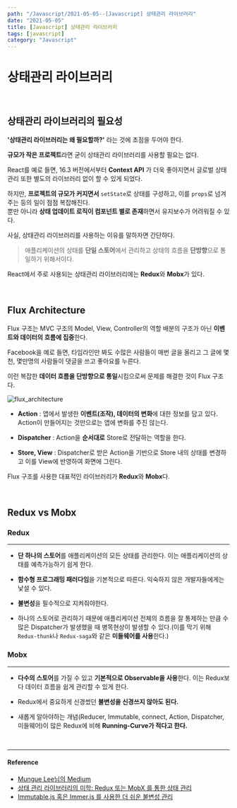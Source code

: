 ---
path: "/Javascript/2021-05-05--[Javascript] 상태관리 라이브러리"
date: "2021-05-05"
title: [Javascript] 상태관리 라이브러리
tags: [javascript]
category: "Javascript"
---

# 상태관리 라이브러리

<br/>

## 상태관리 라이브러리의 필요성

**'상태관리 라이브러리는 왜 필요할까?'** 라는 것에 초점을 두어야 한다.

**규모가 작은 프로젝트**라면 굳이 상태관리 라이브러리를 사용할 필요는 없다.

React를 예로 들면, 16.3 버전에서부터 **Context API** 가 더욱 좋아지면서 글로벌 상태 관리 또한 별도의 라이브러리 없이 할 수 있게 되었다.

하지만, **프로젝트의 규모가 커지면서**  `setState`로 상태를 구성하고, 이를 `props`로 넘겨주는 등의 일이 점점 복잡해진다.<br/> 뿐만 아니라 **상태 업데이트 로직이 컴포넌트 별로 존재**하면서 유지보수가 어려워질 수 있다.

사실, 상태관리 라이브러리를 사용하는 이유를 말하자면 간단하다.

> 애플리케이션의 상태를 **단일 스토어**에서 관리하고 상태의 흐름을 **단방향**으로 통일하기 위해서이다.

React에서 주로 사용되는 상태관리 라이브러리에는 **Redux**와 **Mobx**가 있다.

<br/>

## Flux Architecture

Flux 구조는 MVC 구조의 Model, View, Controller의 역할 배분의 구조가 아닌 **이벤트와 데이터의 흐름에 집중**한다.

Facebook을 예로 들면, 타임라인만 봐도 수많은 사람들이 매번 글을 올리고 그 글에 몇천, 몇만명의 사람들이 댓글을 쓰고 좋아요를 누른다.

이런 복잡한 **데이터 흐름을 단방향으로 통일**시킴으로써 문제를 해결한 것이 Flux 구조다.

![flux_architecture](/assets/images/flux_architecture.png)

- **Action** : 앱에서 발생한 **이벤트(조작), 데이터의 변화**에 대한 정보를 담고 있다. Action이 만들어지는 것만으로는 앱에 변화를 주진 않는다.

- **Dispatcher** : Action을 **순서대로** Store로 전달하는 역할을 한다.

- **Store, View** : Dispatcher로 받은 Action을 기반으로 Store 내의 상태를 변경하고 이를 View에 반영하여 화면에 그린다.

Flux 구조를 사용한 대표적인 라이브러리가 **Redux**와 **Mobx**다.

<br/>

## Redux vs Mobx

### Redux

---

- **단 하나의 스토어**를 애플리케이션의 모든 상태를 관리한다. 이는 애플리케이션의 상태를 예측가능하기 쉽게 한다.

- **함수형 프로그래밍 패러다임**을 기본적으로 따른다. 익숙하지 않은 개발자들에게는 낯설 수 있다.

- **불변성**을 필수적으로 지켜줘야한다.

- 하나의 스토어로 관리하기 때문에 애플리케이션 전체의 흐름을 잘 통제하는 만큼 수많은 Dispatcher가 발생했을 때 병목현상이 발생할 수 있다.(이를 막기 위해 `Redux-thunk`나 `Redux-saga`와 같은 **미들웨어를 사용**한다.)

### Mobx

---

- **다수의 스토어**를 가질 수 있고 **기본적으로 Observable을 사용**한다. 이는 Redux보다 데이터 흐름을 쉽게 관리할 수 있게 한다.

- Redux에서 중요하게 신경썼던 **불변성을 신경쓰지 않아도 된다.**

- 새롭게 알아야하는 개념(Reducer, Immutable, connect, Action, Dispatcher, 미들웨어)이 많은 Redux에 비해 **Running-Curve가 적다고 한다.**

<br/>

---

#### Reference

- [Mungue Lee님의 Medium](https://medium.com/@RianCommunity/%EB%A6%AC%EC%95%88-%EA%B0%9C%EB%B0%9C-%EC%9D%BC%EA%B8%B0-2-front-end-%EA%B0%9C%EB%B0%9C-react-9f6ccb5b016d)
- [상태 관리 라이브러리의 미학: Redux 또는 MobX 를 통한 상태 관리](https://velog.io/@velopert/redux-or-mobx)
- [Immutable.js 혹은 Immer.js 를 사용한 더 쉬운 불변성 관리](https://velog.io/@velopert/20180908-1909-%EC%9E%91%EC%84%B1%EB%90%A8-etjltaigd1)
